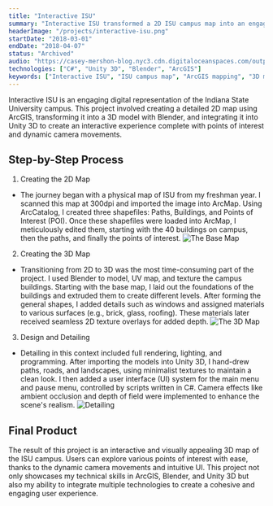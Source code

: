 ```yaml
---
title: "Interactive ISU"
summary: "Interactive ISU transformed a 2D ISU campus map into an engaging 3D interactive experience using ArcGIS, Blender, and Unity 3D, complete with points of interest, dynamic camera movements, and a clean UI."
headerImage: "/projects/interactive-isu.png"
startDate: "2018-03-01"
endDate: "2018-04-07"
status: "Archived"
audio: "https://casey-mershon-blog.nyc3.cdn.digitaloceanspaces.com/output.mp3"
technologies: ["C#", "Unity 3D", "Blender", "ArcGIS"]
keywords: ["Interactive ISU", "ISU campus map", "ArcGIS mapping", "3D modeling with Blender", "Unity 3D projects", "interactive campus map", "Blender 3D modeling", "Unity 3D development", "campus points of interest", "C# camera scripting"]
---
```


Interactive ISU is an engaging digital representation of the Indiana State University campus. This project involved creating a detailed 2D map using ArcGIS, transforming it into a 3D model with Blender, and integrating it into Unity 3D to create an interactive experience complete with points of interest and dynamic camera movements.

## Step-by-Step Process
1. Creating the 2D Map
- The journey began with a physical map of ISU from my freshman year. I scanned this map at 300dpi and imported the image into ArcMap. Using ArcCatalog, I created three shapefiles: Paths, Buildings, and Points of Interest (POI). Once these shapefiles were loaded into ArcMap, I meticulously edited them, starting with the 40 buildings on campus, then the paths, and finally the points of interest.
![The Base Map](/projects/interactive-isu/basemap.png)
2. Creating the 3D Map
- Transitioning from 2D to 3D was the most time-consuming part of the project. I used Blender to model, UV map, and texture the campus buildings. Starting with the base map, I laid out the foundations of the buildings and extruded them to create different levels. After forming the general shapes, I added details such as windows and assigned materials to various surfaces (e.g., brick, glass, roofing). These materials later received seamless 2D texture overlays for added depth.
![The 3D Map](/projects/interactive-isu/3dmap.png)
3. Design and Detailing
- Detailing in this context included full rendering, lighting, and programming. After importing the models into Unity 3D, I hand-drew paths, roads, and landscapes, using minimalist textures to maintain a clean look. I then added a user interface (UI) system for the main menu and pause menu, controlled by scripts written in C#. Camera effects like ambient occlusion and depth of field were implemented to enhance the scene's realism.
![Detailing](/projects/interactive-isu/render.png)

## Final Product
The result of this project is an interactive and visually appealing 3D map of the ISU campus. Users can explore various points of interest with ease, thanks to the dynamic camera movements and intuitive UI. This project not only showcases my technical skills in ArcGIS, Blender, and Unity 3D but also my ability to integrate multiple technologies to create a cohesive and engaging user experience.